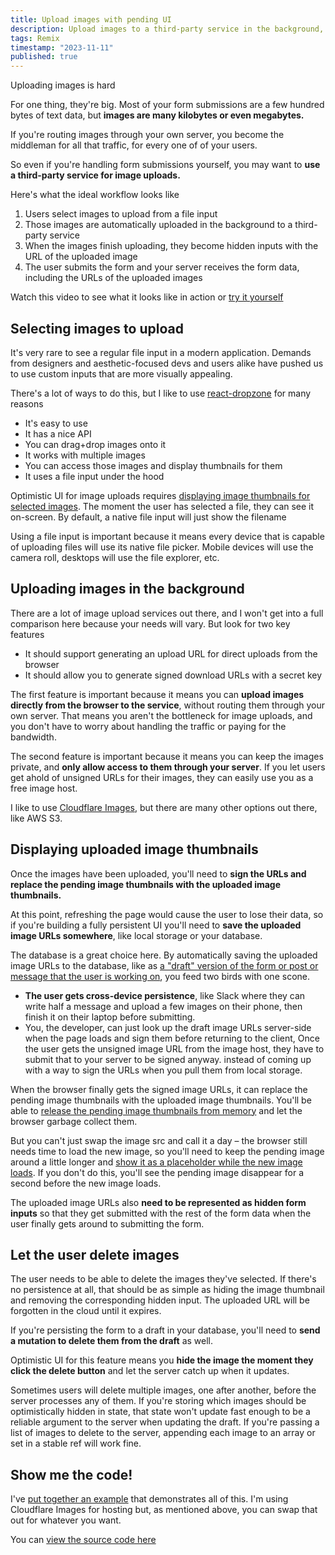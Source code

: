 ```yaml
---
title: Upload images with pending UI
description: Upload images to a third-party service in the background, then display them as thumbnails before the form is submitted. Use drafts for cross-device persistence.
tags: Remix
timestamp: "2023-11-11"
published: true
---
```


Uploading images is hard

For one thing, they're big. Most of your form submissions are a few hundred bytes of text data, but **images are many kilobytes or even megabytes.**

If you're routing images through your own server, you become the middleman for all that traffic, for every one of of your users.

So even if you're handling form submissions yourself, you may want to **use a third-party service for image uploads.**

Here's what the ideal workflow looks like

1. Users select images to upload from a file input
1. Those images are automatically uploaded in the background to a third-party service
1. When the images finish uploading, they become hidden inputs with the URL of the uploaded image
1. The user submits the form and your server receives the form data, including the URLs of the uploaded images

Watch this video to see what it looks like in action or [try it yourself](/content/remix-image-uploads/example)

<YoutubeVideo videoId="Y-k1XXRtplk" />

## Selecting images to upload

It's very rare to see a regular file input in a modern application. Demands from designers and aesthetic-focused devs and users alike have pushed us to use custom inputs that are more visually appealing.

There's a lot of ways to do this, but I like to use [react-dropzone](https://react-dropzone.js.org/) for many reasons

- It's easy to use
- It has a nice API
- You can drag+drop images onto it
- It works with multiple images
- You can access those images and display thumbnails for them
- It uses a file input under the hood

Optimistic UI for image uploads requires [displaying image thumbnails for selected images](/content/file-image-thumbnails). The moment the user has selected a file, they can see it on-screen.<SideNote> By default, a native file input will just show the filename </SideNote>

Using a file input is important because it means every device that is capable of uploading files will use its native file picker. Mobile devices will use the camera roll, desktops will use the file explorer, etc.

## Uploading images in the background

There are a lot of image upload services out there, and I won't get into a full comparison here because your needs will vary. But look for two key features

- It should support generating an upload URL for direct uploads from the browser
- It should allow you to generate signed download URLs with a secret key

The first feature is important because it means you can **upload images directly from the browser to the service**, without routing them through your own server. That means you aren't the bottleneck for image uploads, and you don't have to worry about handling the traffic or paying for the bandwidth.

The second feature is important because it means you can keep the images private, and **only allow access to them through your server**. If you let users get ahold of unsigned URLs for their images, they can easily use you as a free image host.

I like to use [Cloudflare Images](https://www.cloudflare.com/products/cloudflare-images/), but there are many other options out there, like AWS S3.

## Displaying uploaded image thumbnails

Once the images have been uploaded, you'll need to **sign the URLs and replace the pending image thumbnails with the uploaded image thumbnails.**

At this point, refreshing the page would cause the user to lose their data, so if you're building a fully persistent UI you'll need to **save the uploaded image URLs somewhere**, like local storage or your database.

The database is a great choice here. By automatically saving the uploaded image URLs to the database, like as [a "draft" version of the form or post or message that the user is working on](/content/remix-form-autosave), you feed two birds with one scone.

- **The user gets cross-device persistence**, like Slack where they can write half a message and upload a few images on their phone, then finish it on their laptop before submitting.
- You, the developer, can just look up the draft image URLs server-side when the page loads and sign them before returning to the client,<SideNote> Once the user gets the unsigned image URL from the image host, they have to submit that to your server to be signed anyway.</SideNote> instead of coming up with a way to sign the URLs when you pull them from local storage.

When the browser finally gets the signed image URLs, it can replace the pending image thumbnails with the uploaded image thumbnails. You'll be able to [release the pending image thumbnails from memory](/content/file-image-thumbnails#avoiding-memory-leaks-with-useobjecturls) and let the browser garbage collect them.

But you can't just swap the image src and call it a day – the browser still needs time to load the new image, so you'll need to keep the pending image around a little longer and [show it as a placeholder while the new image loads](/content/image-placeholders). If you don't do this, you'll see the pending image disappear for a second before the new image loads.

The uploaded image URLs also **need to be represented as hidden form inputs** so that they get submitted with the rest of the form data when the user finally gets around to submitting the form.

## Let the user delete images

The user needs to be able to delete the images they've selected. If there's no persistence at all, that should be as simple as hiding the image thumbnail and removing the corresponding hidden input. The uploaded URL will be forgotten in the cloud until it expires.

If you're persisting the form to a draft in your database, you'll need to **send a mutation to delete them from the draft** as well.

Optimistic UI for this feature means you **hide the image the moment they click the delete button** and let the server catch up when it updates.

Sometimes users will delete multiple images, one after another, before the server processes any of them. If you're storing which images should be optimistically hidden in state, that state won't update fast enough to be a reliable argument to the server when updating the draft.<SideNote> If you're passing a list of images to delete to the server, appending each image to an array or set in a stable ref will work fine.</SideNote>

## Show me the code!

I've [put together an example](/content/remix-image-uploads/example) that demonstrates all of this. I'm using Cloudflare Images for hosting but, as mentioned above, you can swap that out for whatever you want.

You can [view the source code here](https://github.com/jacobparis-insiders/jacobparis.com/tree/main/app/examples/remix-image-uploads)
